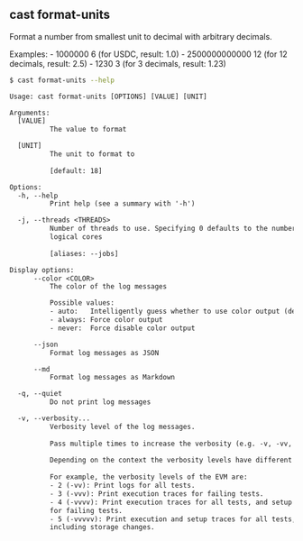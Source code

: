 ## cast format-units

Format a number from smallest unit to decimal with arbitrary decimals.

Examples: - 1000000 6       (for USDC, result: 1.0) - 2500000000000 12 (for 12
decimals, result: 2.5) - 1230 3          (for 3 decimals, result: 1.23)

```bash
$ cast format-units --help
```

```txt
Usage: cast format-units [OPTIONS] [VALUE] [UNIT]

Arguments:
  [VALUE]
          The value to format

  [UNIT]
          The unit to format to
          
          [default: 18]

Options:
  -h, --help
          Print help (see a summary with '-h')

  -j, --threads <THREADS>
          Number of threads to use. Specifying 0 defaults to the number of
          logical cores
          
          [aliases: --jobs]

Display options:
      --color <COLOR>
          The color of the log messages

          Possible values:
          - auto:   Intelligently guess whether to use color output (default)
          - always: Force color output
          - never:  Force disable color output

      --json
          Format log messages as JSON

      --md
          Format log messages as Markdown

  -q, --quiet
          Do not print log messages

  -v, --verbosity...
          Verbosity level of the log messages.
          
          Pass multiple times to increase the verbosity (e.g. -v, -vv, -vvv).
          
          Depending on the context the verbosity levels have different meanings.
          
          For example, the verbosity levels of the EVM are:
          - 2 (-vv): Print logs for all tests.
          - 3 (-vvv): Print execution traces for failing tests.
          - 4 (-vvvv): Print execution traces for all tests, and setup traces
          for failing tests.
          - 5 (-vvvvv): Print execution and setup traces for all tests,
          including storage changes.
```